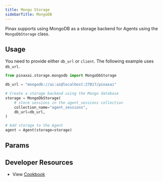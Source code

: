 ```yaml
---
title: Mongo Storage
sidebarTitle: MongoDB
---
```


Pinax supports using MongoDB as a storage backend for Agents using the `MongoDbStorage` class.

## Usage

You need to provide either `db_url` or `client`. The following example uses `db_url`.

```python mongodb_storage_for_agent.py
from pinaxai.storage.mongodb import MongoDbStorage

db_url = "mongodb://ai:ai@localhost:27017/pinaxai"

# Create a storage backend using the Mongo database
storage = MongoDbStorage(
    # store sessions in the agent_sessions collection
    collection_name="agent_sessions",
    db_url=db_url,
)

# Add storage to the Agent
agent = Agent(storage=storage)
```

## Params

<Snippet file="storage-mongodb-params.mdx" />

## Developer Resources

- View [Cookbook](https://github.com/Pinax-Labs/pinaxai/blob/main/cookbook/storage/mongodb_storage/mongodb_storage_for_agent.py)
